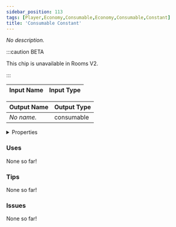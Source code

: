 ```yaml
---
sidebar_position: 113
tags: [Player,Economy,Consumable,Economy,Consumable,Constant]
title: 'Consumable Constant'
---
```


*No description.*



:::caution BETA

This chip is unavailable in Rooms V2.

:::


<EsbSvg />

| Input Name | Input Type |
|-----------|-----------|

| Output Name | Output Type |
|-----------|-----------|
| *No name.* | consumable |


<details>
  <summary>Properties</summary>
  <div>
    <div>
    <table>
      <thead>
        <tr>
          <th>Is beta required?</th>
          <th>❌</th>
        </tr>
        <tr>
          <th>Is this chip a trolling risk?</th>
          <th>❌</th>
        </tr>
        <tr>
          <th>Is this chip a role assignment risk?</th>
          <th>❌</th>
        </tr>
        <tr>
          <th>Chip UUID</th>
          <th>3dc63876-39a9-4828-9967-67821e620cb1</th>
        </tr>
      </thead>
    </table>
    </div>
  </div>
</details>

### Uses

None so far!

### Tips

None so far!

### Issues

None so far!